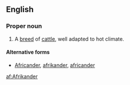 ==English==

===Proper noun===
{{en-proper noun}}

# A [[breed]] of [[cattle]], well adapted to hot climate.

====Alternative forms====
*[[Africander]], [[afrikander]], [[africander]]

[[af:Afrikander]]